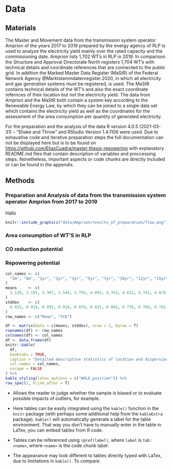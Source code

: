 # Data

## Materials

The Master and Movement data from the transmission system operator Amprion of the years 2017 to 2019 prepared by the energy agency of RLP is used to analyze the electricity yield mainly over the rated capacity and the commissioning date. Amprion lists 1,702 WT's in RLP in 2019. In comparison the Structure and Approval Directorate North registers 1,704 WT's with technical details and coordinate references that are connected to the public grid. In addition the Marked Master Data Register (MaStR) of the Federal Network Agency @Marktstammdatenregister.2020, in which all electricity and gas generation systems must be registered, is used. The MaStR contains technical details of the WT's and also the exact coordinate refernces of their location but not the electricity yield. The data from Amprion and the MaStR both contain a system key according to the Renewable Energy Law, by which they can be joined to a single data set which contains the electricity yield as well as the coordinates for the assessment of the area consumption per quantity of generated electricity.

For the preparation and the analysis of the data R version 4.0.5 (2021-03-31) -- "Shake and Throw" and RStudio Version 1.4.1106 were used. Due to exhaustive code and iterative preparation steps the full documentation can not be displayed here but is to be found on [https://github.com/EliasCuadra/master-thesis-repowering](https://github.com/EliasCuadra/master-thesis-repowering) with explanatory README.md files that contain description of variables and proccessing steps. Nonetheless, important aspects or code chunks are directly included or can be found in the appendix.

## Methods

### Preparation and Analysis of data from the transmission system operator Amprion from 2017 to 2019

Hallo

```r
knitr::include_graphics("data/Amprion/results_of_preparation/flow.png")
```


### Area consumption of WT'S in RLP

### CO\textsubscript{2} reduction potential

### Repowering potential  





```r
col_names <- c(
  "3m", "6m", "1yr", "2yr", "3yr", "5yr", "7yr", "10yr", "12yr", "15yr"
)
means     <- c(
  3.138, 3.191, 3.307, 3.544, 3.756, 4.093, 4.354, 4.621, 4.741, 4.878
)
stddev    <- c(
  0.915, 0.919, 0.935, 0.910, 0.876, 0.825, 0.803, 0.776, 0.768, 0.762
)
row_names <- c("Mean", "StD")

df <- matrix(data = c(means, stddev), nrow = 2, byrow = T)
rownames(df) <- row_names
colnames(df) <- col_names
df <- data.frame(df)
knitr::kable(
  df,
  booktabs = TRUE,
  caption = "Detailed descriptive statistics of location and dispersion for 2100 observed swap rates for the period from February 15, 1999 to March 2, 2007. Swap rates measured as 3.12 (instead of 0.0312).",
  col.names = col_names, 
  escape = FALSE
) %>%
kable_styling(latex_options = c("HOLD_position")) %>%
row_spec(2, hline_after = T)
```

* Allows the reader to judge whether the sample is biased or to evaluate 
  possible impacts of outliers, for example.

* Here tables can be easily integrated using the `kable()` function in the
  `knitr` package (with perhaps some additional help from the `kableExtra`
  package). `kable()` will automatically generate a label for the table
  environment. That way you don't have to manually enter in the table in LaTex,
  you can embed tables from R code. 

* Tables can be referenced using `\@ref(label)`, where `label` is `tab:<name>`,
  where `<name>` is the code chunk label.

* The appearance may look different to tables directly typed with LaTex, due to
  limitations in `kable()`. To compare:
    \begin{table}[ht]

    \begin{center}
        {\footnotesize
        \begin{tabular}{l|cccccccccc}
            \hline \hline
                      & 3m    & 6m    & 1yr   & 2yr   & 3yr   & 5yr   & 7yr   & 10yr  & 12yr  & 15yr   \\
            \hline
                Mean   & 3.138 & 3.191 & 3.307 & 3.544 & 3.756 & 4.093 & 4.354 & 4.621 & 4.741 & 4.878  \\
                StD    & 0.915 & 0.919 & 0.935 & 0.910 & 0.876 & 0.825 & 0.803 & 0.776 & 0.768 & 0.762  \\
            \hline \hline
        \end{tabular}}
    \end{center}
    \caption{This table was handwritten with LaTeX.}
    \label{tab:table2}
    \end{table}
